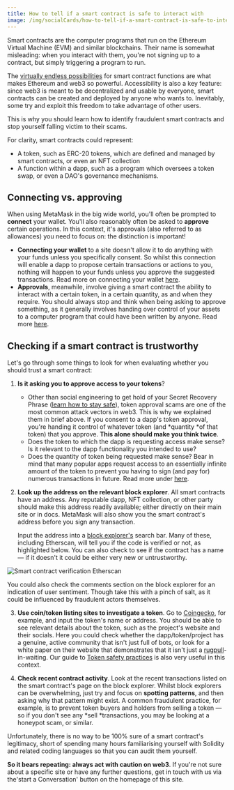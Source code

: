 ```yaml
---
title: How to tell if a smart contract is safe to interact with
image: /img/socialCards/how-to-tell-if-a-smart-contract-is-safe-to-interact-with.jpg
---
```



<CustomLayout />

Smart contracts are the computer programs that run on the Ethereum Virtual Machine (EVM) and similar blockchains. Their name is somewhat misleading: when you interact with them, you're not signing up to a contract, but simply triggering a program to run.

The [virtually endless possibilities](https://www.geeksforgeeks.org/what-is-meant-by-turing-complete-in-ethereum/) for smart contract functions are what makes Ethereum and web3 so powerful. Accessibility is also a key feature: since web3 is meant to be decentralized and usable by everyone, smart contracts can be created and deployed by anyone who wants to. Inevitably, some try and exploit this freedom to take advantage of other users.

This is why you should learn how to identify fraudulent smart contracts and stop yourself falling victim to their scams.

For clarity, smart contracts could represent:

- A token, such as ERC-20 tokens, which are defined and managed by smart contracts, or even an NFT collection
- A function within a dapp, such as a program which oversees a token swap, or even a DAO's governance mechanisms.

## Connecting vs. approving

When using MetaMask in the big wide world, you'll often be prompted to **connect** your wallet. You'll also reasonably often be asked to **approve** certain operations. In this context, it's approvals (also referred to as allowances) you need to focus on: the distinction is important!

- **Connecting your wallet** to a site doesn't allow it to do anything with your funds unless you specifically consent. So whilst this connection will enable a dapp to propose certain transactions or actions to you, nothing will happen to your funds unless you approve the suggested transactions. Read more on connecting your wallet [here](/third-party-platforms-and-dapps/disconnect-wallet-from-a-dapp).
- **Approvals**, meanwhile, involve giving a smart contract the ability to interact with a certain token, in a certain quantity, as and when they require. You should always stop and think when being asking to approve something, as it generally involves handing over control of your assets to a computer program that could have been written by anyone. Read more [here](/transactions-and-gas/transactions/what-is-a-token-approval).

##

## Checking if a smart contract is trustworthy

Let's go through some things to look for when evaluating whether you should trust a smart contract:

1. **Is it asking you to approve access to your tokens**?

   - Other than social engineering to get hold of your Secret Recovery Phrase ([learn how to stay safe](/privacy-and-security/what-is-a-secret-recovery-phrase-and-how-to-keep-your-crypto-wallet-secure)), token approval scams are one of the most common attack vectors in web3. This is why we explained them in brief above. If you consent to a dapp's token approval, you're handing it control of whatever token (and *quantity *of that token) that you approve. **This alone should make you think twice**.
   - Does the token to which the dapp is requesting access make sense? Is it relevant to the dapp functionality you intended to use?
   - Does the quantity of token being requested make sense? Bear in mind that many popular apps request access to an essentially infinite amount of the token to prevent you having to sign (and pay for) numerous transactions in future. Read more under [here](/transactions-and-gas/transactions/what-is-a-token-approval).

2. **Look up the address on the relevant block explorer**. All smart contracts have an address. Any reputable dapp, NFT collection, or other party should make this address readily available; either directly on their main site or in docs. MetaMask will also show you the smart contract's address before you sign any transaction.

   Input the address into a [block explorer's](/managing-my-wallet/how-to-check-my-wallet-activity-on-the-blockchain-explorer) search bar. Many of these, including Etherscan, will tell you if the code is verified or not, as highlighted below. You can also check to see if the contract has a name — if it doesn't it could be either very new or untrustworthy.

<div class="center-container">
  <div class="img-large">
    <img
      src={
        require("../../img/privacy-and-security/how-to-tell-if-a-smart-contract-is-safe-to-interact-with/Smart_contract_verification_Etherscan.png")
          .default
      }
      alt="Smart contract verification Etherscan"
    />
  </div>
</div>

You could also check the comments section on the block explorer for an indication of user sentiment. Though take this with a pinch of salt, as it could be influenced by fraudulent actors themselves.

3. **Use coin/token listing sites to investigate a token**. Go to [Coingecko](https://www.coingecko.com/), for example, and input the token's name or address. You should be able to see relevant details about the token, such as the project's website and their socials. Here you could check whether the dapp/token/project has a genuine, active community that isn't just full of bots, or look for a white paper on their website that demonstrates that it isn't just a [rugpull](/privacy-and-security/staying-safe-in-web3/scammers-and-phishers-rugpulls-and-airdrop-scams)-in-waiting. Our guide to [Token safety practices](/managing-my-tokens/token-safety-practices) is also very useful in this context.

4. **Check recent contract activity**. Look at the recent transactions listed on the smart contract's page on the block explorer. Whilst block explorers can be overwhelming, just try and focus on **spotting patterns**, and then asking why that pattern might exist. A common fraudulent practice, for example, is to prevent token buyers and holders from selling a token — so if you don't see any *sell *transactions, you may be looking at a honeypot scam, or similar.

Unfortunately, there is no way to be 100% sure of a smart contract's legitimacy, short of spending many hours familiarising yourself with Solidity and related coding languages so that you can audit them yourself.

**So it bears repeating: always act with caution on web3**. If you're not sure about a specific site or have any further questions, get in touch with us via the'start a Conversation' button on the homepage of this site.

